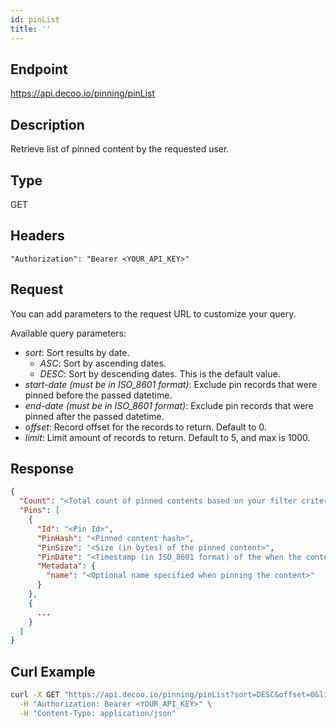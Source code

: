 ```yaml
---
id: pinList
title: ''
---
```


## Endpoint
https://api.decoo.io/pinning/pinList

## Description
Retrieve list of pinned content by the requested user.

## Type
GET

## Headers
```
"Authorization": "Bearer <YOUR_API_KEY>"
```

## Request

You can add parameters to the request URL to customize your query.

Available query parameters:
- *sort*: Sort results by date.
  - *ASC*: Sort by ascending dates.
  - *DESC*: Sort by descending dates. This is the default value.
- *start-date (must be in ISO_8601 format)*: Exclude pin records that were pinned before the passed datetime.
- *end-date (must be in ISO_8601 format)*: Exclude pin records that were pinned after the passed datetime.
- *offset*: Record offset for the records to return. Default to 0.
- *limit*: Limit amount of records to return. Default to 5, and max is 1000.


## Response
```json
{
  "Count": "<Total count of pinned contents based on your filter criteria>",
  "Pins": [
    {
      "Id": "<Pin Id>",
      "PinHash": "<Pinned content hash>",
      "PinSize": "<Size (in bytes) of the pinned content>",
      "PinDate": "<Timestamp (in ISO_8601 format) of the when the content was pinned.>",
      "Metadata": {
        "name": "<Optional name specified when pinning the content>"
      }
    },
    {
      ...
    }
  ]
}
```

## Curl Example
```sh
curl -X GET "https://api.decoo.io/pinning/pinList?sort=DESC&offset=0&limit=10" \
  -H "Authorization: Bearer <YOUR_API_KEY>" \
  -H "Content-Type: application/json"
```
